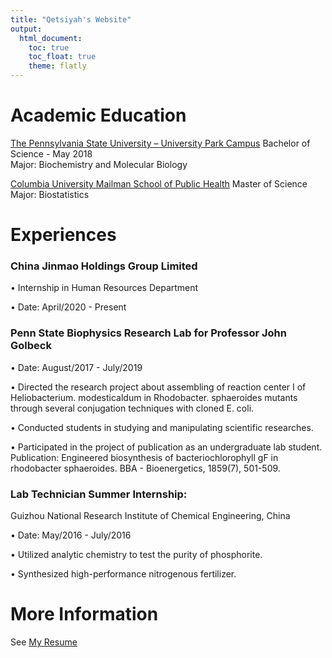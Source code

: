 ```yaml
---
title: "Qetsiyah's Website"
output: 
  html_document:
    toc: true
    toc_float: true
    theme: flatly
---
```


# Academic Education

[The Pennsylvania State University – University Park Campus](https://www.psu.edu/)
Bachelor of Science  - May 2018      
Major: Biochemistry and Molecular Biology                               

[Columbia University Mailman School of Public Health](https://www.mailman.columbia.edu/)
Master of Science          Major: Biostatistics 


# Experiences

### China Jinmao Holdings Group Limited 

•	Internship in Human Resources Department

•	Date: April/2020 - Present



### Penn State Biophysics Research Lab for Professor John Golbeck            

•	Date: August/2017 - July/2019

•	Directed the research project about assembling of reaction center I of Heliobacterium. modesticaldum in Rhodobacter. sphaeroides mutants through several conjugation techniques with cloned E. coli.

•	Conducted students in studying and manipulating scientific researches.

•	Participated in the project of publication as an undergraduate lab student. Publication: Engineered biosynthesis of bacteriochlorophyll gF in rhodobacter sphaeroides. BBA - Bioenergetics, 1859(7), 501-509.



### Lab Technician Summer Internship: 
Guizhou National Research Institute of Chemical Engineering, China                    

•	Date: May/2016 - July/2016

•	Utilized analytic chemistry to test the purity of phosphorite.

•	Synthesized high-performance nitrogenous fertilizer.

# More Information

See [My Resume](files/Resumes.pdf)
